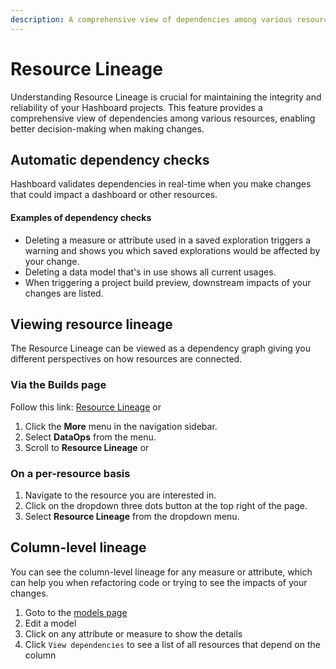 ```yaml
---
description: A comprehensive view of dependencies among various resources, enabling better decision-making when making changes.
---
```


# Resource Lineage

Understanding Resource Lineage is crucial for maintaining the integrity and reliability of your Hashboard projects. This feature provides a comprehensive view of dependencies among various resources, enabling better decision-making when making changes.

## Automatic dependency checks

Hashboard validates dependencies in real-time when you make changes that could impact a dashboard or other resources. 

#### Examples of dependency checks

- Deleting a measure or attribute used in a saved exploration triggers a warning and shows you which saved explorations would be affected by your change.
- Deleting a data model that's in use shows all current usages.
- When triggering a project build preview, downstream impacts of your changes are listed.

## Viewing resource lineage

The Resource Lineage can be viewed as a dependency graph giving you different perspectives on how resources are connected.

### Via the Builds page

Follow this link: [Resource Lineage](https://hashboard.com/app/p/data-ops#resource_lineage) or

1. Click the **More** menu in the navigation sidebar.
2. Select **DataOps** from the menu.
3. Scroll to **Resource Lineage** or 

### On a per-resource basis

1. Navigate to the resource you are interested in.
2. Click on the dropdown three dots button at the top right of the page.
3. Select **Resource Lineage** from the dropdown menu.

## Column-level lineage

You can see the column-level lineage for any measure or attribute, which can help you when refactoring code or trying to see the impacts of your changes.

1. Goto to the [models page](https://hashboard.com/app/m/data-models)
2. Edit a model
3. Click on any attribute or measure to show the details
4. Click `View dependencies` to see a list of all resources that depend on the column